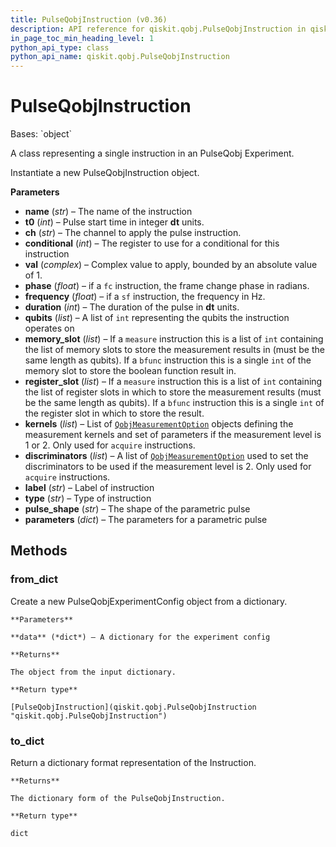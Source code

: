 ```yaml
---
title: PulseQobjInstruction (v0.36)
description: API reference for qiskit.qobj.PulseQobjInstruction in qiskit v0.36
in_page_toc_min_heading_level: 1
python_api_type: class
python_api_name: qiskit.qobj.PulseQobjInstruction
---
```


# PulseQobjInstruction

<Class id="qiskit.qobj.PulseQobjInstruction" isDedicatedPage={true} github="https://github.com/qiskit/qiskit/tree/stable/0.20/qiskit/qobj/pulse_qobj.py" signature="PulseQobjInstruction(name, t0, ch=None, conditional=None, val=None, phase=None, duration=None, qubits=None, memory_slot=None, register_slot=None, kernels=None, discriminators=None, label=None, type=None, pulse_shape=None, parameters=None, frequency=None)" modifiers="class">
  Bases: `object`

  A class representing a single instruction in an PulseQobj Experiment.

  Instantiate a new PulseQobjInstruction object.

  **Parameters**

  *   **name** (*str*) – The name of the instruction
  *   **t0** (*int*) – Pulse start time in integer **dt** units.
  *   **ch** (*str*) – The channel to apply the pulse instruction.
  *   **conditional** (*int*) – The register to use for a conditional for this instruction
  *   **val** (*complex*) – Complex value to apply, bounded by an absolute value of 1.
  *   **phase** (*float*) – if a `fc` instruction, the frame change phase in radians.
  *   **frequency** (*float*) – if a `sf` instruction, the frequency in Hz.
  *   **duration** (*int*) – The duration of the pulse in **dt** units.
  *   **qubits** (*list*) – A list of `int` representing the qubits the instruction operates on
  *   **memory\_slot** (*list*) – If a `measure` instruction this is a list of `int` containing the list of memory slots to store the measurement results in (must be the same length as qubits). If a `bfunc` instruction this is a single `int` of the memory slot to store the boolean function result in.
  *   **register\_slot** (*list*) – If a `measure` instruction this is a list of `int` containing the list of register slots in which to store the measurement results (must be the same length as qubits). If a `bfunc` instruction this is a single `int` of the register slot in which to store the result.
  *   **kernels** (*list*) – List of [`QobjMeasurementOption`](qiskit.qobj.QobjMeasurementOption "qiskit.qobj.QobjMeasurementOption") objects defining the measurement kernels and set of parameters if the measurement level is 1 or 2. Only used for `acquire` instructions.
  *   **discriminators** (*list*) – A list of [`QobjMeasurementOption`](qiskit.qobj.QobjMeasurementOption "qiskit.qobj.QobjMeasurementOption") used to set the discriminators to be used if the measurement level is 2. Only used for `acquire` instructions.
  *   **label** (*str*) – Label of instruction
  *   **type** (*str*) – Type of instruction
  *   **pulse\_shape** (*str*) – The shape of the parametric pulse
  *   **parameters** (*dict*) – The parameters for a parametric pulse

  ## Methods

  <span id="qiskit-qobj-pulseqobjinstruction-from-dict" />

  ### from\_dict

  <Function id="qiskit.qobj.PulseQobjInstruction.from_dict" signature="PulseQobjInstruction.from_dict(data)" modifiers="classmethod">
    Create a new PulseQobjExperimentConfig object from a dictionary.

    **Parameters**

    **data** (*dict*) – A dictionary for the experiment config

    **Returns**

    The object from the input dictionary.

    **Return type**

    [PulseQobjInstruction](qiskit.qobj.PulseQobjInstruction "qiskit.qobj.PulseQobjInstruction")
  </Function>

  <span id="qiskit-qobj-pulseqobjinstruction-to-dict" />

  ### to\_dict

  <Function id="qiskit.qobj.PulseQobjInstruction.to_dict" signature="PulseQobjInstruction.to_dict()">
    Return a dictionary format representation of the Instruction.

    **Returns**

    The dictionary form of the PulseQobjInstruction.

    **Return type**

    dict
  </Function>
</Class>

